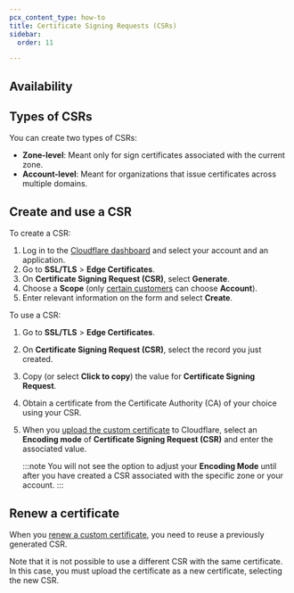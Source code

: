 ```yaml
---
pcx_content_type: how-to
title: Certificate Signing Requests (CSRs)
sidebar:
  order: 11

---
```



<Render file="csr-definition" />

## Availability

<FeatureTable id="ssl.csr" />

## Types of CSRs

You can create two types of CSRs:

* **Zone-level**: Meant only for sign certificates associated with the current zone.
* **Account-level**: Meant for organizations that issue certificates across multiple domains.

## Create and use a CSR

To create a CSR:

1. Log in to the [Cloudflare dashboard](https://dash.cloudflare.com) and select your account and an application.
2. Go to **SSL/TLS** > **Edge Certificates**.
3. On **Certificate Signing Request (CSR)**, select **Generate**.
4. Choose a **Scope** (only [certain customers](#types-of-csrs) can choose **Account**).
5. Enter relevant information on the form and select **Create**.

To use a CSR:

1. Go to **SSL/TLS** > **Edge Certificates**.
2. On **Certificate Signing Request (CSR)**, select the record you just created.
3. Copy (or select **Click to copy**) the value for **Certificate Signing Request**.
4. Obtain a certificate from the Certificate Authority (CA) of your choice using your CSR.
5. When you [upload the custom certificate](/ssl/edge-certificates/custom-certificates/uploading/) to Cloudflare, select an **Encoding mode** of **Certificate Signing Request (CSR)** and enter the associated value.

   :::note
   You will not see the option to adjust your **Encoding Mode** until after you have created a CSR associated with the specific zone or your account.
   :::

## Renew a certificate

When you [renew a custom certificate](/ssl/edge-certificates/custom-certificates/renewing/), you need to reuse a previously generated CSR.

Note that it is not possible to use a different CSR with the same certificate. In this case, you must upload the certificate as a new certificate, selecting the new CSR.
